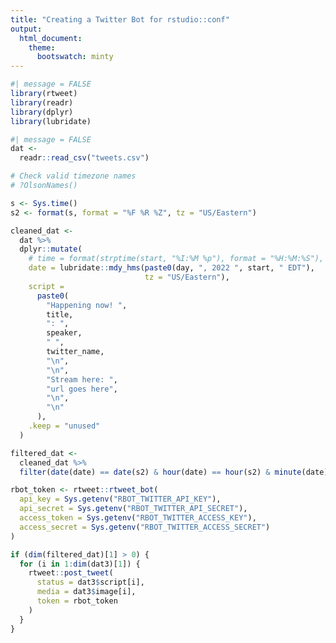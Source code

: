 ```yaml
---
title: "Creating a Twitter Bot for rstudio::conf"
output:
  html_document:
    theme:
      bootswatch: minty
---
```


```r
#| message = FALSE
library(rtweet)
library(readr)
library(dplyr)
library(lubridate)
```

```r
#| message = FALSE
dat <-
  readr::read_csv("tweets.csv")

# Check valid timezone names
# ?OlsonNames()

s <- Sys.time()
s2 <- format(s, format = "%F %R %Z", tz = "US/Eastern")

cleaned_dat <-
  dat %>%
  dplyr::mutate(
    # time = format(strptime(start, "%I:%M %p"), format = "%H:%M:%S"),
    date = lubridate::mdy_hms(paste0(day, ", 2022 ", start, " EDT"),
                              tz = "US/Eastern"),
    script =
      paste0(
        "Happening now! ",
        title,
        ": ",
        speaker,
        " ",
        twitter_name,
        "\n",
        "\n",
        "Stream here: ",
        "url goes here",
        "\n",
        "\n"
      ),
    .keep = "unused"
  )

filtered_dat <-
  cleaned_dat %>%
  filter(date(date) == date(s2) & hour(date) == hour(s2) & minute(date) == minute(s2))

rbot_token <- rtweet::rtweet_bot(
  api_key = Sys.getenv("RBOT_TWITTER_API_KEY"),
  api_secret = Sys.getenv("RBOT_TWITTER_API_SECRET"),
  access_token = Sys.getenv("RBOT_TWITTER_ACCESS_KEY"),
  access_secret = Sys.getenv("RBOT_TWITTER_ACCESS_SECRET")
)

if (dim(filtered_dat)[1] > 0) {
  for (i in 1:dim(dat3)[1]) {
    rtweet::post_tweet(
      status = dat3$script[i],
      media = dat3$image[i],
      token = rbot_token
    )
  }
}
```
